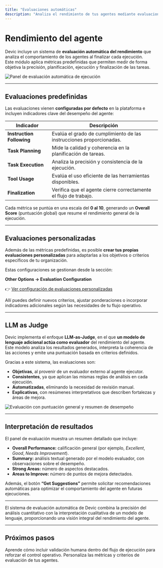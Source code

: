 ```yaml
---
title: "Evaluaciones automáticas"
description: "Analiza el rendimiento de tus agentes mediante evaluaciones automáticas generadas por Devic, basadas en el enfoque LLM-as-Judge."
---
```


# Rendimiento del agente

Devic incluye un sistema de **evaluación automática del rendimiento** que analiza el comportamiento de los agentes al finalizar cada ejecución.  
Este módulo aplica métricas predefinidas que permiten medir de forma objetiva la precisión, planificación, ejecución y finalización de las tareas.

![Panel de evaluación automática de ejecución](9147b810-ea00-444a-9b63-2d7cd2f23c37.png)

---

## Evaluaciones predefinidas

Las evaluaciones vienen **configuradas por defecto** en la plataforma e incluyen indicadores clave del desempeño del agente:

| Indicador | Descripción |
|------------|-------------|
| **Instruction Following** | Evalúa el grado de cumplimiento de las instrucciones proporcionadas. |
| **Task Planning** | Mide la calidad y coherencia en la planificación de tareas. |
| **Task Execution** | Analiza la precisión y consistencia de la ejecución. |
| **Tool Usage** | Evalúa el uso eficiente de las herramientas disponibles. |
| **Finalization** | Verifica que el agente cierre correctamente el flujo de trabajo. |

Cada métrica se puntúa en una escala del **0 al 10**, generando un **Overall Score** (puntuación global) que resume el rendimiento general de la ejecución.

---

## Evaluaciones personalizadas

Además de las métricas predefinidas, es posible **crear tus propias evaluaciones personalizadas** para adaptarlas a los objetivos o criterios específicos de tu organización.  

Estas configuraciones se gestionan desde la sección:

**Other Options → Evaluation Configuration**

👉 [Ver configuración de evaluaciones personalizadas](https://devic.mintlify.app/devic/agents/other-options)

Allí puedes definir nuevos criterios, ajustar ponderaciones o incorporar indicadores adicionales según las necesidades de tu flujo operativo.

---

## LLM as Judge

Devic implementa el enfoque **LLM-as-Judge**, en el que **un modelo de lenguaje adicional actúa como evaluador** del rendimiento del agente.  
Este modelo analiza los resultados generados, interpreta la coherencia de las acciones y emite una puntuación basada en criterios definidos.

Gracias a este sistema, las evaluaciones son:

- **Objetivas**, al provenir de un evaluador externo al agente ejecutor.  
- **Consistentes**, ya que aplican las mismas reglas de análisis en cada ejecución.  
- **Automatizadas**, eliminando la necesidad de revisión manual.  
- **Explicativas**, con resúmenes interpretativos que describen fortalezas y áreas de mejora.

![Evaluación con puntuación general y resumen de desempeño](9147b810-ea00-444a-9b63-2d7cd2f23c37.png)

---

## Interpretación de resultados

El panel de evaluación muestra un resumen detallado que incluye:

- **Overall Performance:** calificación general (por ejemplo, *Excellent*, *Good*, *Needs Improvement*).  
- **Summary:** análisis textual generado por el modelo evaluador, con observaciones sobre el desempeño.  
- **Strong Areas:** número de aspectos destacados.  
- **Areas to Improve:** número de puntos de mejora detectados.

Además, el botón **“Get Suggestions”** permite solicitar recomendaciones automáticas para optimizar el comportamiento del agente en futuras ejecuciones.

---

<Note>
El sistema de evaluación automática de Devic combina la precisión del análisis cuantitativo con la interpretación cualitativa de un modelo de lenguaje, proporcionando una visión integral del rendimiento del agente.
</Note>

---

## Próximos pasos

<CardGroup cols={2}>
  <Card title="Human in the Loop" icon="user-check" href="./human-in-the-loop">
    Aprende cómo incluir validación humana dentro del flujo de ejecución para reforzar el control operativo.
  </Card>
  <Card title="Configuración avanzada" icon="settings" href="../other-options">
    Personaliza las métricas y criterios de evaluación de tus agentes.
  </Card>
</CardGroup>
